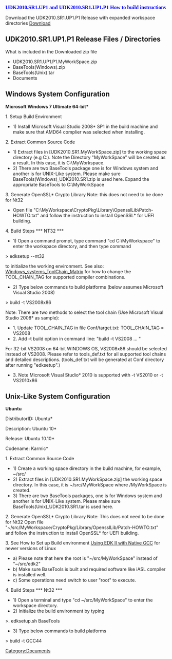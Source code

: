 {{UDK2010}}
<span style="font-size: 12.0pt; text-align: center; font-family: Verdana; color: blue; font-weight: bold; font-style: normal">
UDK2010.SR1.UP1 and UDK2010.SR1.UP1.P1 How to build instructions </span>

Download the UDK2010.SR1.UP1.P1 Release with expanded workspace directories [http://sourceforge.net/projects/edk2/files/UDK2010%20Releases/UDK2010.SR1.UP1.P1/UDK2010.SR1.UP1.P1.Complete.MyWorkSpace.zip/download Download]



== UDK2010.SR1.UP1.P1 Release Files / Directories == 
What is included in the Downloaded zip file
* UDK2010.SR1.UP1.P1.MyWorkSpace.zip
* BaseTools(Windows).zip
* BaseTools(Unix).tar
* Documents

== Windows System Configuration ==
'''Microsoft Windows 7 Ultimate 64-bit*'''

1.  Setup Build Environment
*    1)  Install Microsoft Visual Studio 2008* SP1 in the build machine and make        sure that AMD64 complier was selected when installing.
2.  Extract Common Source Code
*    1) Extract files in [UDK2010.SR1.MyWorkSpace.zip]  to the working space directory (e.g C:). Note the         Directory "MyWorkSpace" will be created as a result. In this case, it is C:\MyWorkspace. 
*    2) There are two BaseTools package one is for Windows system and another is for UNIX-Like system.        Please make sure BaseTools(Windows)_UDK2010.SR1.zip is used here. Expand the appropriate        BaseTools to C:\MyWorkSpace
3.  Generate OpenSSL* Crypto Library Note: this does not need to be done for Nt32
*        Open file "C:\MyWorkspace\CryptoPkg\Library\OpensslLib\Patch-HOWTO.txt" and follow the instruction to install OpenSSL* for UEFI building.
4.  Build Steps   *** NT32 ***
*    1)  Open a command prompt, type command "cd C:\MyWorkspace" to enter the         workspace directory, and then type command 
>        edksetup --nt32

to initialize the  working environment. See also: [[Windows_systems_ToolChain_Matrix]] for how to change the TOOL_CHAIN_TAG for supported compiler combinations.


*    2)  Type below commands to build platforms (below assumes Microsoft Visual Studio 2008)
>        build -t VS2008x86 

Note: There are two methods to select the tool chain (Use Microsoft Visual Studio 2008*
as sample):
* 1. Update TOOL_CHAIN_TAG in file Conf/target.txt: TOOL_CHAIN_TAG = VS2008
* 2. Add -t build option in command line: "build -t VS2008 ... "
For 32-bit VS2008 on 64-bit WINDOWS OS, VS2008x86 should be selected instead of VS2008.
Please refer to tools_def.txt for all supported tool chains and detailed descriptions.
(tools_def.txt will be generated at Conf directory after running "edksetup".)
* 3. Note Microsoft Visual Studio* 2010 is supported with -t VS2010 or -t VS2010x86

== Unix-Like System Configuration ==
'''Ubuntu'''

DistributorID: Ubuntu*

Description:   Ubuntu 10*

Release:       Ubuntu 10.10*

Codename:      Karmic*

1.  Extract Common Source Code
*    1)  Create a working space directory in the build machine, for example, ~/src/
*    2)  Extract files in [UDK2010.SR1.MyWorkSpace.zip] the working space directory.         In this case, it is ~/src/MyWorkSpace where /MyWorkSpace is created.
*    3)  There are two BaseTools packages, one is for Windows system and another is for         UNIX-Like system. Please make sure BaseTools(Unix)_UDK2010.SR1.tar is used here.

2.  Generate OpenSSL* Crypto Library Note: This does not need to be done for Nt32       Open file "~/src/MyWorkspace/CryptoPkg/Library/OpensslLib/Patch-HOWTO.txt"       and follow the instruction to install OpenSSL* for UEFI building.

3. See How to Set up Build environment [[Using EDK II with Native GCC]] for newer versions of Linux
*        a) Please note that here the root is "~/src/MyWorkSpace" instead            of "~/src/edk2"
*        b) Make sure BaseTools is built and required software like iASL compiler           is installed well.
*        c) Some operations need switch to user "root" to execute.

4.  Build Steps  *** Nt32 ***
*    1)  Open a terminal and type "cd ~/src/MyWorkSpace" to enter the workspace         directory.
*    2)  Initialize the build environment by typing 

>. edksetup.sh BaseTools

*    3)  Type below commands to build platforms

>        build -t GCC44

[[Category:Documents]]